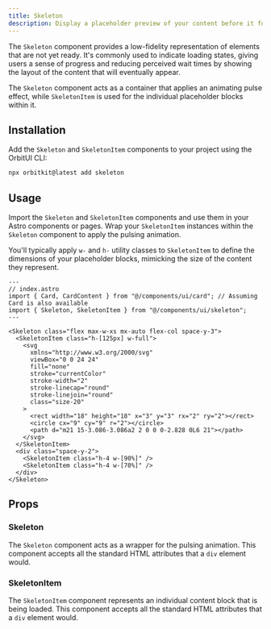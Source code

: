 ```yaml
---
title: Skeleton
description: Display a placeholder preview of your content before it fully loads.
---
```


The `Skeleton` component provides a low-fidelity representation of elements that are not yet ready. It's commonly used to indicate loading states, giving users a sense of progress and reducing perceived wait times by showing the layout of the content that will eventually appear.

The `Skeleton` component acts as a container that applies an animating pulse effect, while `SkeletonItem` is used for the individual placeholder blocks within it.

## Installation

Add the `Skeleton` and `SkeletonItem` components to your project using the OrbitUI CLI:

```bash
npx orbitkit@latest add skeleton
```

## Usage

Import the `Skeleton` and `SkeletonItem` components and use them in your Astro components or pages. Wrap your `SkeletonItem` instances within the `Skeleton` component to apply the pulsing animation.

You'll typically apply `w-` and `h-` utility classes to `SkeletonItem` to define the dimensions of your placeholder blocks, mimicking the size of the content they represent.

```astro
---
// index.astro
import { Card, CardContent } from "@/components/ui/card"; // Assuming Card is also available
import { Skeleton, SkeletonItem } from "@/components/ui/skeleton";
---

<Skeleton class="flex max-w-xs mx-auto flex-col space-y-3">
  <SkeletonItem class="h-[125px] w-full">
    <svg
      xmlns="http://www.w3.org/2000/svg"
      viewBox="0 0 24 24"
      fill="none"
      stroke="currentColor"
      stroke-width="2"
      stroke-linecap="round"
      stroke-linejoin="round"
      class="size-20"
    >
      <rect width="18" height="18" x="3" y="3" rx="2" ry="2"></rect>
      <circle cx="9" cy="9" r="2"></circle>
      <path d="m21 15-3.086-3.086a2 2 0 0 0-2.828 0L6 21"></path>
    </svg>
  </SkeletonItem>
  <div class="space-y-2">
    <SkeletonItem class="h-4 w-[90%]" />
    <SkeletonItem class="h-4 w-[70%]" />
  </div>
</Skeleton>
```

## Props

### Skeleton

The `Skeleton` component acts as a wrapper for the pulsing animation. This component accepts all the standard HTML attributes that a `div` element would.

### SkeletonItem

The `SkeletonItem` component represents an individual content block that is being loaded. This component accepts all the standard HTML attributes that a `div` element would.
